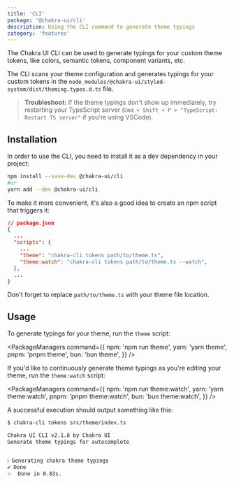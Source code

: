 ```yaml
---
title: 'CLI'
package: '@chakra-ui/cli'
description: Using the CLI command to generate theme typings
category: 'features'
---
```


The Chakra UI CLI can be used to generate typings for your custom theme tokens,
like colors, semantic tokens, component variants, etc.

The CLI scans your theme configuration and generates typings for your custom
tokens in the `node_modules/@chakra-ui/styled-system/dist/theming.types.d.ts`
file.

> **Troubleshoot:** If the theme typings don't show up immediately, try
> restarting your TypeScript server
> (`Cmd + Shift + P > "TypeScript: Restart TS server"` if you're using VSCode).

## Installation

In order to use the CLI, you need to install it as a dev dependency in your
project:

```bash
npm install --save-dev @chakra-ui/cli
#or
yarn add --dev @chakra-ui/cli
```

To make it more convenient, it's also a good idea to create an npm script that
triggers it:

```json
// package.json
{
  ...
  "scripts": {
    ...
    "theme": "chakra-cli tokens path/to/theme.ts",
    "theme:watch": "chakra-cli tokens path/to/theme.ts --watch",
  },
  ...
}
```

Don't forget to replace `path/to/theme.ts` with your theme file location.

## Usage

To generate typings for your theme, run the `theme` script:

<PackageManagers
  command={{
    npm: 'npm run theme',
    yarn: 'yarn theme',
    pnpm: 'pnpm theme',
    bun: 'bun theme',
  }}
/>

If you'd like to continuously generate theme typings as you're editing your
theme, run the `theme:watch` script:

<PackageManagers
  command={{
    npm: 'npm run theme:watch',
    yarn: 'yarn theme:watch',
    pnpm: 'pnpm theme:watch',
    bun: 'bun theme:watch',
  }}
/>

A successful execution should output something like this:

```sh
$ chakra-cli tokens src/theme/index.ts

Chakra UI CLI v2.1.8 by Chakra UI
Generate theme typings for autocomplete


ℹ Generating chakra theme typings
✔ Done
✨  Done in 0.83s.
```

